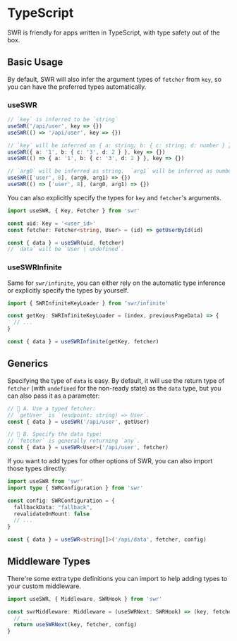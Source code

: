 # TypeScript

SWR is friendly for apps written in TypeScript, with type safety out of the box.

## Basic Usage

By default, SWR will also infer the argument types of `fetcher` from `key`, so you can have the preferred types automatically.

### useSWR

```typescript
// `key` is inferred to be `string`
useSWR('/api/user', key => {})
useSWR(() => '/api/user', key => {})

// `key` will be inferred as { a: string; b: { c: string; d: number } }
useSWR({ a: '1', b: { c: '3', d: 2 } }, key => {})
useSWR(() => { a: '1', b: { c: '3', d: 2 } }, key => {})

// `arg0` will be inferred as string.  `arg1` will be inferred as number
useSWR(['user', 8], (arg0, arg1) => {})
useSWR(() => ['user', 8], (arg0, arg1) => {})
```

You can also explicitly specify the types for `key` and `fetcher`'s arguments.

```typescript
import useSWR, { Key, Fetcher } from 'swr'

const uid: Key = '<user_id>'
const fetcher: Fetcher<string, User> = (id) => getUserById(id)

const { data } = useSWR(uid, fetcher)
// `data` will be `User | undefined`.
```

### useSWRInfinite

Same for `swr/infinite`, you can either rely on the automatic type inference or explicitly specify the types by yourself.

```typescript
import { SWRInfiniteKeyLoader } from 'swr/infinite'

const getKey: SWRInfiniteKeyLoader = (index, previousPageData) => {
  // ...
}

const { data } = useSWRInfinite(getKey, fetcher)
```

## Generics

Specifying the type of `data` is easy. By default, it will use the return type of `fetcher` (with `undefined` for the non-ready state) as the `data` type, but you can also pass it as a parameter:

```typescript
// 🔹 A. Use a typed fetcher:
// `getUser` is `(endpoint: string) => User`.
const { data } = useSWR('/api/user', getUser)

// 🔹 B. Specify the data type:
// `fetcher` is generally returning `any`.
const { data } = useSWR<User>('/api/user', fetcher)
```

If you want to add types for other options of SWR, you can also import those types directly:

```typescript
import useSWR from 'swr'
import type { SWRConfiguration } from 'swr'

const config: SWRConfiguration = {
  fallbackData: "fallback",
  revalidateOnMount: false
  // ...
}

const { data } = useSWR<string[]>('/api/data', fetcher, config)
```

## Middleware Types

There're some extra type definitions you can import to help adding types to your custom middleware.

```typescript
import useSWR, { Middleware, SWRHook } from 'swr'

const swrMiddleware: Middleware = (useSWRNext: SWRHook) => (key, fetcher, config) => {
  // ...
  return useSWRNext(key, fetcher, config)
}
```
